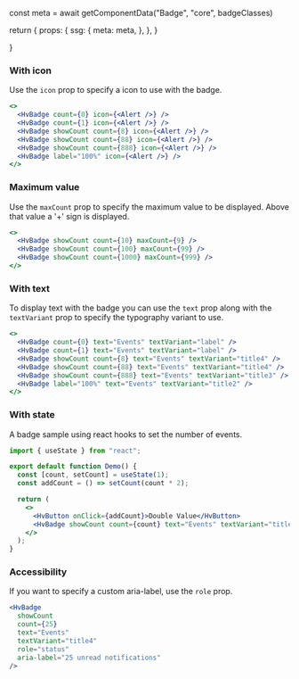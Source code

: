 



const meta = await getComponentData("Badge", "core", badgeClasses)

return {
props: {
ssg: {
meta: meta,
},
},
}

}

<Description />

<Page>

### With icon

Use the `icon` prop to specify a icon to use with the badge.

```jsx live
<>
  <HvBadge count={0} icon={<Alert />} />
  <HvBadge count={1} icon={<Alert />} />
  <HvBadge showCount count={8} icon={<Alert />} />
  <HvBadge showCount count={88} icon={<Alert />} />
  <HvBadge showCount count={888} icon={<Alert />} />
  <HvBadge label="100%" icon={<Alert />} />
</>
```

### Maximum value

Use the `maxCount` prop to specify the maximum value to be displayed. Above that value a '+' sign is displayed.

```jsx live
<>
  <HvBadge showCount count={10} maxCount={9} />
  <HvBadge showCount count={100} maxCount={99} />
  <HvBadge showCount count={1000} maxCount={999} />
</>
```

### With text

To display text with the badge you can use the `text` prop along with the `textVariant` prop to specify the typography variant to use.

```jsx live
<>
  <HvBadge count={0} text="Events" textVariant="label" />
  <HvBadge count={1} text="Events" textVariant="label" />
  <HvBadge showCount count={8} text="Events" textVariant="title4" />
  <HvBadge showCount count={88} text="Events" textVariant="title4" />
  <HvBadge showCount count={888} text="Events" textVariant="title3" />
  <HvBadge label="100%" text="Events" textVariant="title2" />
</>
```

### With state

A badge sample using react hooks to set the number of events.

```jsx live
import { useState } from "react";

export default function Demo() {
  const [count, setCount] = useState(1);
  const addCount = () => setCount(count * 2);

  return (
    <>
      <HvButton onClick={addCount}>Double Value</HvButton>
      <HvBadge showCount count={count} text="Events" textVariant="title4" />
    </>
  );
}
```

### Accessibility

If you want to specify a custom aria-label, use the `role` prop.

```jsx live
<HvBadge
  showCount
  count={25}
  text="Events"
  textVariant="title4"
  role="status"
  aria-label="25 unread notifications"
/>
```

</Page>
